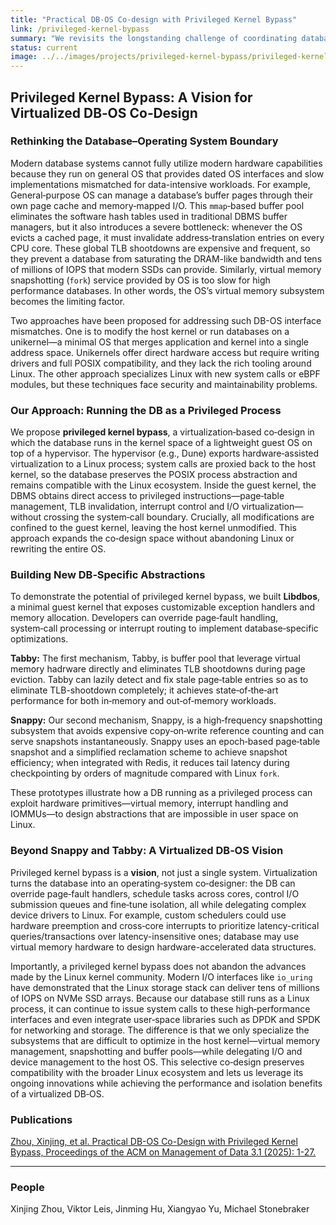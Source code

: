 ```yaml
---
title: "Practical DB-OS Co-design with Privileged Kernel Bypass"
link: /privileged-kernel-bypass
summary: "We revisits the longstanding challenge of coordinating database systems with general-purpose OS interfaces, such as POSIX, which often lack tailored support for data-intensive workloads. Existing approaches to this DB-OS co-design struggle with limited design space, security risks, and compatibility issues. To overcome these hurdles, we propose a new co-design approach leveraging virtualization to elevate the privilege level of DB processes. Our method enables database systems to fully exploit hardware capabilities via virtualization, while minimizing the need for extensive modifications to the host OS kernel, thereby maintaining compatibility. We demonstrate the effectiveness of our approach through two novel virtual memory mechanisms tailored for database workloads: (1) an efficient snapshotting mechanism that captures memory snapshots at millisecond intervals for in-memory databases and HTAP workloads, and (2) a virtual-memory-assisted buffer pool design without TLB-shootdown. We introduce libdbos, a lightweight guest kernel implementing these mechanisms. Our evaluations highlight significant improvements in latency and efficiency compared to existing snapshotting and buffer pool designs, underscoring the potential of the approach."
status: current
image: ../../images/projects/privileged-kernel-bypass/privileged-kernel-bypass-1.png
---
```


## Privileged Kernel Bypass: A Vision for Virtualized DB‑OS Co‑Design

### Rethinking the Database–Operating System Boundary

Modern database systems cannot fully utilize modern hardware capabilities because they run on general OS that provides dated OS interfaces and slow implementations mismatched for data-intensive workloads. For example, General‑purpose OS can manage a database’s buffer pages through their own page cache and memory‑mapped I/O. This `mmap`‑based buffer pool eliminates the software hash tables used in traditional DBMS buffer managers, but it also introduces a severe bottleneck: whenever the OS evicts a cached page, it must invalidate address‑translation entries on every CPU core. These global TLB shootdowns are expensive and frequent, so they prevent a database from saturating the DRAM-like bandwidth and tens of millions of IOPS that modern SSDs can provide.  Similarly, virtual memory snapshotting (`fork`) service provided by OS is too slow for high performance databases. In other words, the OS’s virtual memory subsystem becomes the limiting factor.

Two approaches have been proposed for addressing such DB-OS interface mismatches. One is to modify the host kernel or run databases on a unikernel—a minimal OS that merges application and kernel into a single address space. Unikernels offer direct hardware access but require writing drivers and full POSIX compatibility, and they lack the rich tooling around Linux. The other approach specializes Linux with new system calls or eBPF modules, but these techniques face security and maintainability problems.

### Our Approach: Running the DB as a Privileged Process

We propose **privileged kernel bypass**, a virtualization‑based co‑design in which the database runs in the kernel space of a lightweight guest OS on top of a hypervisor. The hypervisor (e.g., Dune) exports hardware‑assisted virtualization to a Linux process; system calls are proxied back to the host kernel, so the database preserves the POSIX process abstraction and remains compatible with the Linux ecosystem. Inside the guest kernel, the DBMS obtains direct access to privileged instructions—page‑table management, TLB invalidation, interrupt control and I/O virtualization—without crossing the system‑call boundary. Crucially, all modifications are confined to the guest kernel, leaving the host kernel unmodified. This approach expands the co‑design space without abandoning Linux or rewriting the entire OS.

### Building New DB‑Specific Abstractions

To demonstrate the potential of privileged kernel bypass, we built **Libdbos**, a minimal guest kernel that exposes customizable exception handlers and memory allocation. Developers can override page‑fault handling, system‑call processing or interrupt routing to implement database‑specific optimizations.


**Tabby:** The first mechanism, Tabby, is buffer pool that leverage virtual memory hadrware directly and eliminates TLB shootdowns during page eviction. Tabby can lazily detect and fix stale page‑table entries so as to eliminate TLB-shootdown completely; it achieves state‑of‑the‑art performance for both in‑memory and out‑of‑memory workloads. 

**Snappy:** Our second mechanism, Snappy, is a high‑frequency snapshotting subsystem that avoids expensive copy‑on‑write reference counting and can serve snapshots instantaneously. Snappy uses an epoch‑based page‑table snapshot and a simplified reclamation scheme to achieve snapshot efficiency; when integrated with Redis, it reduces tail latency during checkpointing by orders of magnitude compared with Linux `fork`.


These prototypes illustrate how a DB running as a privileged process can exploit hardware primitives—virtual memory, interrupt handling and IOMMUs—to design abstractions that are impossible in user space on Linux.

### Beyond Snappy and Tabby: A Virtualized DB‑OS Vision

Privileged kernel bypass is a **vision**, not just a single system. Virtualization turns the database into an operating‑system co‑designer: the DB can override page‑fault handlers, schedule tasks across cores, control I/O submission queues and fine‑tune isolation, all while delegating complex device drivers to Linux. For example, custom schedulers could use hardware preemption and cross‑core interrupts to prioritize latency-critical queries/transactions over latency-insensitive ones; database may use virtual memory hardware to design hardware-accelerated data structures. 

Importantly, a privileged kernel bypass does not abandon the advances made by the Linux kernel community. Modern I/O interfaces like `io_uring` have demonstrated that the Linux storage stack can deliver tens of millions of IOPS on NVMe SSD arrays. Because our database still runs as a Linux process, it can continue to issue system calls to these high‑performance interfaces and even integrate user‑space libraries such as DPDK and SPDK for networking and storage. The difference is that we only specialize the subsystems that are difficult to optimize in the host kernel—virtual memory management, snapshotting and buffer pools—while delegating I/O and device management to the host OS. This selective co‑design preserves compatibility with the broader Linux ecosystem and lets us leverage its ongoing innovations while achieving the performance and isolation benefits of a virtualized DB‑OS.

### Publications
[Zhou, Xinjing, et al. Practical DB-OS Co-Design with Privileged Kernel Bypass, Proceedings of the ACM on Management of Data 3.1 (2025): 1-27.](https://dl.acm.org/doi/abs/10.1145/3709714)

---

### People
Xinjing Zhou, Viktor Leis, Jinming Hu, Xiangyao Yu, Michael Stonebraker
